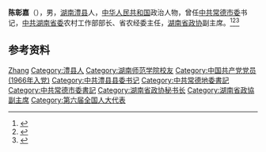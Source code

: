'''陈彰嘉'''（{{bd|1937年|10月|2009年|10月7日}}），男，[[湖南|湖南]][[澧县|澧县]]人，[[中华人民共和国|中华人民共和国]]政治人物，曾任[[中共常德市委|中共常德市委]]书记，[[中共湖南省委|中共湖南省委]]农村工作部部长、省农经委主任，[[湖南省政协|湖南省政协]]副主席。<ref>{{Cite book|title=中华人民共和国职官志|author=何虎生, 李耀东, 向常福主编|publisher=中国社会出版社|year=2003|isbn=9787800883934|location=北京|pages=}}</ref><ref>{{Cite book|title=湖南百科全书|author=禹舜主编; 洪期钧副主编|publisher=岳麓书社|year=1999|isbn=|location=长沙|pages=}}</ref><ref>{{Cite web|title=省政协原副主席陈彰嘉逝世 生于贫苦农家(图)|url=http://hunan.voc.com.cn/article/200910/200910130830407518.html|accessdate=2020-07-11|work=湖南在线|archive-date=2020-07-11|archive-url=https://web.archive.org/web/20200711031026/http://hunan.voc.com.cn/article/200910/200910130830407518.html|dead-url=no}}</ref>

== 参考资料 ==
{{reflist}}

{{中国人物小作品}}
{{中华人民共和国常德市正职领导人}}

{{Authority control}}
{{DEFAULTSORT:Chen陈}}
[[Category:陈姓|Zhang]]
[[Category:澧县人|Category:澧县人]]
[[Category:湖南师范学院校友|Category:湖南师范学院校友]]
[[Category:中国共产党党员_(1966年入党)|Category:中国共产党党员 (1966年入党)]]
[[Category:中共澧县县委书记|Category:中共澧县县委书记]]
[[Category:中共常德地委書記|Category:中共常德地委書記]]
[[Category:中共常德市委書記|Category:中共常德市委書記]]
[[Category:湖南省政协秘书长|Category:湖南省政协秘书长]]
[[Category:湖南省政協副主席|Category:湖南省政協副主席]]
[[Category:第六届全国人大代表|Category:第六届全国人大代表]]